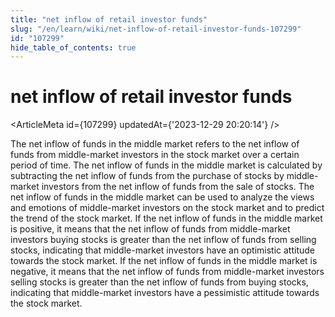```yaml
---
title: "net inflow of retail investor funds"
slug: "/en/learn/wiki/net-inflow-of-retail-investor-funds-107299"
id: "107299"
hide_table_of_contents: true
---
```



# net inflow of retail investor funds

<ArticleMeta id={107299} updatedAt={'2023-12-29 20:20:14'} />
<div className='border-solid border-b border-t-0 my-4 border-[var(--ifm-color-gray-300)]' />

The net inflow of funds in the middle market refers to the net inflow of funds from middle-market investors in the stock market over a certain period of time. The net inflow of funds in the middle market is calculated by subtracting the net inflow of funds from the purchase of stocks by middle-market investors from the net inflow of funds from the sale of stocks. The net inflow of funds in the middle market can be used to analyze the views and emotions of middle-market investors on the stock market and to predict the trend of the stock market. If the net inflow of funds in the middle market is positive, it means that the net inflow of funds from middle-market investors buying stocks is greater than the net inflow of funds from selling stocks, indicating that middle-market investors have an optimistic attitude towards the stock market. If the net inflow of funds in the middle market is negative, it means that the net inflow of funds from middle-market investors selling stocks is greater than the net inflow of funds from buying stocks, indicating that middle-market investors have a pessimistic attitude towards the stock market.
